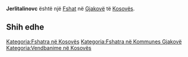 {{Fshat në Kosovës
 | Emri                = Jerlitalinovc
| sqi_D_name = Jerlitalinovc
| sqi_D_FULL_NAME_RO = Jerlitalinovc
| sqi_D_FULL_NAME_ND_RO = Jerlitalinovc
| sqi_D_SORT_NAME_RG = JERLITALINOVC
| sqi_D_FULL_NAME_RG = Jerlitalinovc
| sqi_D_FULL_NAME_ND_RG = Jerlitalinovc
| sqi_V_name = Talinoc i Jerlive
| sqi_V_FULL_NAME_RO = Talinoc i Jerlive
| sqi_V_FULL_NAME_ND_RO = Talinoc i Jerlive
| sqi_V_SORT_NAME_RG = TALINOCIJERLIVE
| sqi_V_FULL_NAME_RG = Talinoc i Jerlive
| sqi_V_FULL_NAME_ND_RG = Talinoc i Jerlive
| srp_N_name = Jerli Talinovac
| srp_N_FULL_NAME_RO = Jerli Talinovac
| srp_N_FULL_NAME_ND_RO = Jerli Talinovac
| srp_N_SORT_NAME_RG = JERLITALINOVAC
| srp_N_FULL_NAME_RG = Jerli Talinovac
| srp_N_FULL_NAME_ND_RG = Jerli Talinovac
| srp_NS_name = Јерли Талиновац
| srp_NS_FULL_NAME_RO = Јерли Талиновац
| srp_NS_FULL_NAME_ND_RO = Јерли Талиновац
| srp_NS_SORT_NAME_RG = ЈЕРЛИТАЛИНОВАЦ
| srp_NS_FULL_NAME_RG = Јерли Талиновац
| srp_NS_FULL_NAME_ND_RG = Јерли Талиновац
| std_V_name = Jerli
| std_V_FULL_NAME_RO = Jerli Jerli Talinovci
| std_V_FULL_NAME_ND_RO = Jerli Jerli Talinovci
| std_V_SORT_NAME_RG = JERLI JERLITALINOVCI
| std_V_FULL_NAME_RG = Jerli Jerli Talinovci
| std_V_FULL_NAME_ND_RG = Jerli Jerli Talinovci

 | Emri (Rasa dhanore) = 
 | Figura              = 
 | Shteti              = Kosovo
 | Komuna              = Gjakovë
 | Kodi postar         = 
 | Sipërfaqja          = 

 | Popullsia           = 

 | Regj. i popullsisë  = 
 | Dend. e popullsisë  = 
 | Faqja zyrtare       = 
 <!--- Koordinatat ----> 
 | Gjerësia            = 42.389722
 | Gjatësia            = 21.149722
 | Lartësia            = 
}}
'''Jerlitalinovc''' është një [[Fshat]] në [[Gjakovë]] të [[Kosovës]].

<!-- == Gjeografia == -->
<!-- == Historia == -->
<!-- == Demografia == -->
== Shih edhe ==
{{Komuna Gjakovë}}
{{Kosovo-Administrata-Cung}}

[[Kategoria:Fshatra në Kosovës]]
[[Kategoria:Fshatra në Kommunes Gjakovë]]
[[Kategoria:Vendbanime në Kosovës]]